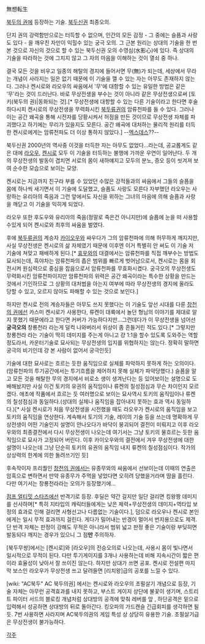 無想転生

[[북두의 권]]에 등장하는 기술. [[북두신권]] 최종오의. 

단지 권의 강력함만으로는 터득할 수 없으며, 인간의 모든 감정 - 그 중에는 슬픔과 사랑도 있다 - 을 깨우친 자만이 익힐수 있는 궁극 오의. 그 근본 원리는 상대의 기술을 한 번 본 것으로 자신의 것으로 할 수 있는 북두신권 오의 수영심(水影心)에 있다. 즉 상대의 기술을 따라하는 것에 그치지 않고 그 자의 마음을 이해하는 것이 열쇠 중 하나.

결국 모든 것을 비우고 일종의 해탈의 경지에 들어서면 무(無)가 되는데, 세상에서 무라는 개념이 사라지는 일은 없기 때문에 이 기술을 깰 수 있는 자는 아무도 존재하지 않는다. 그러나 켄시로와 라오우의 싸움에서 '무'에 대항할 수 있는 유일한 방법은 같은 '무'라는 것이 드러난다. 바로 무상전생을 부수는 것이 아니라 같은 무상전생으로써 [토키(북두의 권)|동화되는 것].[* 무상전생에 대항할 수 있는 다른 기술이라고 한다면 후술하다시피 켄시로의 무상전생을 무력화시킨 [[북두류권]]의 암류천파를 들 수 있다. 그러나 이는 공간 왜곡을 통해 시전자를 당황시켜서 허점을 만든 것이므로 무상전생 자체를 파괴했다고 하기에는 무리가 있을지도 모른다. 공간 왜곡에 대처하는 물리적 원리를 터득한 켄시로에게는 암류천파도 더 이상 통하지 않았다.] --[[엑스데스]]??--

북두신권 2000년의 역사중 이것을 터득한 자는 아무도 없었다...라는데, 공교롭게도 같은 대에 [[라오우]], [[켄시로]] 모두 이 기술을 터득하는 불행에 가까운 우연이 일어난다. 두 개의 무상전생의 발동이 겹치면 서로의 몸이 새하얘지고 모두의 분노, 증오 등이 씻겨져 보여 순수한 모습으로 보이는 모양.

켄시로는 지금까지 친구라 부를 수 있었던 수많은 강적들과의 싸움에서 그들의 슬픔을 몸에 하나씩 새기면서 이 기술에 도달했고, 슬픔도 사랑도 모른다 자부했던 라오우는 사랑하는 유리아의 죽음과 그런 앞에서도 자신을 위하는 그녀의 마음에 의해 슬픔과 사랑을 깨닫고 이 기술을 익히게 되었다.

라오우 또한 후도우와 유리아의 죽음(정말로 죽은건 아니지만)에 슬픔에 눈을 떠 사용할수있게 되어 켄시로와 최후의 싸움을 벌였다. 

후에 [[북두류권]]의 계승자 [[카이오우]]와 싸우다가 그의 암류천파에 의해 허무하게 깨지지만, 사실 무상전생은 켄시로의 삶 자체였기 때문에 이후엔 이거 특별히 안 써도 이 기술 저 기술에 쳐맞고 패배하게 된다.[* [[효우]]와의 대결에서는 암류천파를 직접 깨부수는 방법도 묘사되는데, 흑야차는 암류천파의 좁은 범위를 빠르게 벗어남으로서, 켄시로는 몸을 회전시켜 원심력으로 중심을 잡음으로서 암류천파를 무효화시켰다. 궁극오의 무상전생도 무력화시킨 암류천파이지만 암류천파의 위력은 공간 왜곡이라는 특수한 상황을 만드는 것에서 기인하므로 그 상황의 대처법을 아는지 여부에 따라 무상전생의 경지에 올라도 당할 수 있고, 오르지 않아도 파해할 수 있는 것으로 보인다.]

하지만 켄시로 전의 계승자들은 아무도 쓰지 못했다는 이 기술도 앞선 시대를 다룬 [[창천의 권]]에선 카스미 켄시로가 사용한다, 류켄이 대륙에서 놀던 형님의 이야기를 제대로 알지 못했기 때문에라고 한다면 커버가 가능하다지만...그런데다가 이 무상전생을 넘어선 '''궁극오의''' 창룡천라 라는게 덜컥 나와버러서 위상이 좀 흔들거린 적도 있다.[* 그렇지만 창룡천라 라는 기술이 딱히 데미지를 주는게 아니고 걍 1:1을 할수 있도록 도와주는 역할 정도라서, 카운터기술로 묘사되는 무상전생의 입지를 위협하지는 않는다. 정확히 말하면 궁극의 비기인데 걍 본 사람이 없어서 궁극인듯]

기술에 대한 묘사로는 흐르는 듯한 움직임으로 실체를 파악하지 못하게 하는 오의이다.(암류천파의 투기공간에서는 투기흐름을 제어하지 못해 실체가 파악당했다.) 슬픔을 알고 모든 것을 해탈한 무의 경지에서 비로소 생이 생겨난다는 등 있어보이는 설명으로 도배해놨지만 사실 이건 토키의 유권의 움직임이나 류켄의 칠성점심과 무슨 차이인지 모르겠다. 애초에 작품에서 흐르는 듯 여러명으로 보이는 묘사역시 토키의 움직임이나 류켄의 칠성점심과 동일하다.(상대의 실체나 움직임을 잡아내지 못하는 효과 역시 동일하다.)[* 사실 켄시로가 처음 무상전생을 시전했을 때도 라오우가 켄시로의 움직임을 보고 토키의 움직임을 연상한다. 계속해서 토기의 기술, 레이의 기술 등을 쓰는데 명확하게 무상전생이 어떤 기술인지 설명이 안나오다가 바닥이 붕괴되어 결전이 미뤄지고 이후 라오우와의 최종결전에서 다시 무상전생이 나오는데 여기서는 그냥 토키의 물흐르는 듯한 움직임으로 묘사가 고정되어 버린다. 이후 카이오우와의 결전에서 겨우 무상전생에 대한 설명이 나오는데 그냥 단순히 토키의 유권의 움직임 내지 류켄의 칠성점심이다. 작가의 상상력의 한계에 의한 돌려쓰기인 듯]

후속작이자 프리퀄인 [[창천의 권]]에서는 유종무와의 싸움에서 선보이는데 이때의 연출은 암흑으로 변하면서 만약 유종무가 주먹을 넣었다면 오히려 당했을거라며 땀을 흘린다.
다만 여기서는 창룡천라라는 오의가 등장했기에...

[[점프 얼티밋 스타즈]]에선 반격기로 등장. 후딜은 약간 길지만 일단 걸리면 킹왕짱 데미지를 선사하며[* 특히 지타입의 캐릭터들에게는 낮은 체력+무상전생의 데미지+역타입 보정의 효과로 인해 걸리면 사형선고나 다름없는 기술이다.], 덤으로 라오우나 켄시로 본인에게는 일시 무적 효과까지 걸린다. 게다가 밀어내는 반경이 멀어서 번지용으로도 제격. 단 반격 자체는 판정이 강해도 무적은 아니라서 범위 넓고 판정 좋은 기술이랑 부딪히면 발동되다 깨지는 경우가 있으니 그 점'''만''' 주의하자. 

[북두무쌍]에서는 [켄시로]와 [라오우]의 전승오의로 나오는데, 사용시 몸이 빛나면서 일시적으로 무적이 된다. 다만 투기게이지를 3개나 사용하는데 비해 지속시간이 짧은 편이라 효율성이 낮아서 잘 쓰이진 않는다. 하지만 상대가 쓰면 공포. 켄시로 전설편 마지막 보스인 라오우가 무상전생 쓰고 달려들면 [리치왕]급의 공포를 느낄 수 있다.

[wiki: "AC북두" AC 북두의권] 에서는 켄시로와 라오우의 초필살기 개념으로 등장, 기술 자체는 아무런 공격효과를 내지 못하고, 부스트 게이지 상단에 불꽃이 생기며, 스트리트 파이터 서드의 블로킹 개념처럼 상대방의 공격에 맞춰 레버를 앞 , 하단공격은 밑으로 입력해서 성공하면 상대방의 뒤로 돌아간다. 킹오파의 가드캔슬 긴급회피를 생각하면 될듯. 7번 사용하면 사라지며 AC북두의권의 게임 특성 상 상당히 유용한 기술. 초필살기급은 무상전생이 불가능하다.


[[각주]]
